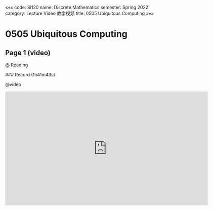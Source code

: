 «««
code: SI120
name: Discrete Mathematics
semester: Spring 2022
category: Lecture Video 教学视频
title: 0505 Ubiquitous Computing
»»»

# 0505 Ubiquitous Computing

## Page 1 (video)

@ Reading

<div class="markdown-body">
### Record (1h41m43s)
</div>

@video

<iframe src="https://sbfull.com/e/27709nekeaum.html" frameborder=0 marginwidth=0 marginheight=0 scrolling=no width=640 height=360 allowfullscreen></iframe>


